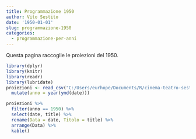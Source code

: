 ```yaml
---
title: Programmazione 1950
author: Vito Sestito
date: '1950-01-01'
slug: programmazione-1950
categories:
  - programmazione-per-anni
---
```



Questa pagina raccoglie le proiezioni del 1950.


```r
library(dplyr)
library(knitr)
library(readr)
library(lubridate)
proiezioni <- read_csv("C:/Users/eurhope/Documents/R/cinema-teatro-sestito/static/data/programmazione_agende.csv") %>% 
  mutate(anno = year(ymd(date)))
```


```r
proiezioni %>% 
  filter(anno == 1950) %>% 
  select(date, title) %>% 
  rename(Data = date, Titolo = title) %>% 
  arrange(Data) %>% 
  kable()
```

